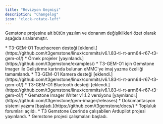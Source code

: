 ```yaml
---
title: "Revizyon Geçmişi"
description: "Changelog"
icon: "clock-rotate-left"
---
```


Gemstone projesine ait bütün yazılım ve donanım değişiklikleri özet olarak aşağıda sıralanmıştır. 

<Update label="Temmuz 2025">
  * T3-GEM-O1 Touchscreen desteği [eklendi.](https://github.com/t3gemstone/linux/commits/v6.1.83-ti-rt-arm64-r67-t3-gem-o1/)
  * Örnek projeler [yayınlandı.](https://github.com/t3gemstone/examples/)
  * T3-GEM-O1 için Gemstone Imager ile Geliştirme kartında bulunan eMMC'ye imaj yazma özelliği tamamlandı.
</Update>

<Update label="Haziran 2025">
  * T3-GEM-O1 Kamera desteği [eklendi.](https://github.com/t3gemstone/linux/commits/v6.1.83-ti-rt-arm64-r67-t3-gem-o1/)
  * T3-GEM-O1 Bluetooth desteği [eklendi.](https://github.com/t3gemstone/linux/commits/v6.1.83-ti-rt-arm64-r67-t3-gem-o1/)
  * Gemstone Imager Writer v1.1.2 versiyonu [yayınlandı.](https://github.com/t3gemstone/gem-imager/releases)
  * Dokümantasyon sistemi yazımı [başladı.](https://github.com/t3gemstone/docs/)
</Update>

<Update label="Nisan 2025">
  * Topluluk forumları açıldı.
  * T3 Gemstone üzerinde çalışablien Ardupilot projesi yayınlandı.
</Update>

<Update label="Ocak 2025">
  * Gemstone projesi çalışmaları başladı.
</Update>
